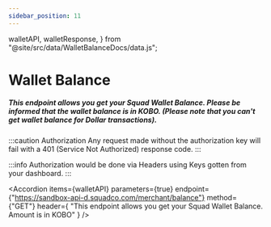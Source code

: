 ```yaml
---
sidebar_position: 11
---
```


  walletAPI,
  walletResponse,
} from "@site/src/data/WalletBalanceDocs/data.js";

# Wallet Balance

##### This endpoint allows you get your Squad Wallet Balance. Please be informed that the wallet balance is in KOBO. (Please note that you can't get wallet balance for Dollar transactions).

:::caution Authorization
Any request made without the authorization key will fail with a 401 (Service Not Authorized) response code.
:::

:::info
Authorization would be done via Headers using Keys gotten from your dashboard.
:::

<Accordion
  items={walletAPI}
  parameters={true}
  endpoint={"https://sandbox-api-d.squadco.com/merchant/balance"}
  method={"GET"}
  header={
    "This endpoint allows you get your Squad Wallet Balance. Amount is in KOBO"
  }
/>

<AccordionCode items={walletResponse} />
